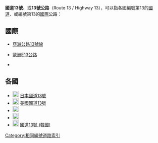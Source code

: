 {{Expand|time=2016-12-04T10:41:04+00:00}}
'''國道13號'''、或'''13號公路'''（Route 13 / Highway 13），可以指各國編號第13的[[國道|國道]]、或編號第13的[[國際|國際]]公路：
{{TOCright}}

== 國際 ==
*{{AHN-AH|13}} [[亞洲公路13號線|亞洲公路13號線]]
*{{BAB-E|13}} [[歐洲E13公路|歐洲E13公路]]
*{{BAB-E|013}} {{link-en|歐洲E013公路|European route E013}}

== 各國 ==
*[[File:Japanese_National_Route_Sign_0013.svg|20px]] [[國道13號_(日本)|日本國道13號]]
*[[File:US_13.svg|20px]] [[13號美國國道|美國國道13號]]
*[[File:Route_nationale_française_13.svg|20px]] {{link-fr|國道13號 (法國)|Route nationale 13 (France)|法國國道13號}}
*[[File:QL_13,_VNM.svg|20px]] {{link-vi|國道13號 (越南)|Quốc lộ 13|越南國道13號}}
*[[File:Korea_National_Route_No.13.svg|20px]] [[國道13號_(韓國)|國道13號 (韓國)]]

{{Roadindex}}
[[Category:相同編號道路索引|Category:相同編號道路索引]]